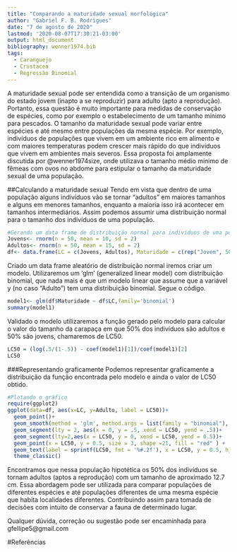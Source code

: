 ```yaml
---
title: "Comparando a maturidade sexual morfológica"
author: "Gabriel F. B. Rodrigues"
date: "7 de agosto de 2020"
lastmod: '2020-08-07T17:30:21-03:00'
output: html_document
bibliography: wenner1974.bib
tags:
  - Caranguejo
  - Crustacea
  - Regressão Binomial
---
```


A maturidade sexual pode ser entendida como a transição de um organismo do estado jovem (inapto a se reproduzir) para adulto (apto a reprodução). Portanto, essa questão é muito importante para medidas de conservação de espécies, como por exemplo o estabelecimento de um tamanho mínimo para pescados. 
O tamanho da maturidade sexual pode variar entre espécies e até mesmo entre populações da mesma espécie. Por exemplo, indivíduos de populações que vivem em um ambiente rico em alimento e com maiores temperaturas podem crescer mais rápido do que indivíduos que vivem em ambientes mais severos. Essa proposta foi amplamente discutida por @wenner1974size, onde utilizava o tamanho médio mínimo de fêmeas com ovos no abdome para estipular o tamanho da maturidade sexual de uma população. 

##Calculando a maturidade sexual
Tendo em vista que dentro de uma população alguns indivíduos vão se tornar "adultos" em maiores tamanhos e alguns em menores tamanhos, enquanto a maioria isso irá acontecer em tamanhos intermediários. Assim podemos assumir uma distribuição normal para o tamanho dos indivíduos de uma população. 

```r
#Gerando um data frame de distribuição normal para individuos de uma população de caranguejos. Note que LC = Largura da Carapaça em centímetros. E que o fator Adulto é representado por digitos binários onde 0 = Jovem e 1 = Adulto
Jovens<- rnorm(n = 50, mean = 10, sd = 2)
Adultos<- rnorm(n = 50, mean = 15, sd = 2)
df<- data.frame(LC = c(Jovens, Adultos), Maturidade = c(rep("Jovem", 50), rep("Adulto", 50)), Adulto = c(rep(0,50), rep(1,50)))
```

Criado um data frame aleatório de distribuição normal iremos criar um modelo. Utilizaremos um 'glm' (generalized linear model) com distribuição binomial, que nada mais é que um modelo linear que assume que a variável y (no caso "Adulto") tem uma distribuição binomial. Segue o código.

```r
model1<- glm(df$Maturidade ~ df$LC,family='binomial')
summary(model1)
```

Validado o modelo utilizaremos a função gerado pelo modelo para calcular o valor do tamanho da carapaça em que 50% dos indivíduos são adultos e 50% são jovens, chamaremos de LC50.
```r
LC50 = (log(.5/(1-.5)) - coef(model1)[1])/coef(model1)[2]
LC50
```

###Representando graficamente
Podemos representar graficamente a distribuição da função encontrada pelo modelo e ainda o valor de LC50 obtido.

```r
#Plotando o gráfico
require(ggplot2)
ggplot(data=df, aes(x=LC, y=Adulto, label = LC50))+
  geom_point()+
  geom_smooth(method = 'glm', method.args = list(family = "binomial"), se=T, col="red")+ 
  geom_segment(lty = 2, aes(x = 0, y = .5, xend = LC50, yend = .5))+
  geom_segment(lty=2,aes(x = LC50, y = 0, xend = LC50, yend = 0.5))+
  geom_point(x = LC50, y = 0.5, size = 3, shape =21, fill = "red" ) +
  geom_text(label = sprintf(LC50, fmt = '%#.2f'), x = LC50, y = 0.5, hjust=1,vjust=1, size = 5) +
  theme_classic() 
```

Encontramos que nessa população hipotética os 50% dos indivíduos se tornam adultos (aptos a reprodução) com um tamanho de aproximado 12.7 cm. Essa abordagem pode ser utilizada para comparar populações de diferentes espécies e até populações diferentes de uma mesma espécie que habita localidades diferentes. Contribuindo assim para tomada de decisões com intuito de conservar a fauna de determinado lugar.

Qualquer dúvida, correção ou sugestão pode ser encaminhada para gfellipe5@gmail.com

#Referências


